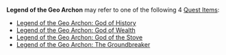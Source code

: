 {{Disambiguation}}
'''Legend of the Geo Archon''' may refer to one of the following 4 [[Quest Item]]s:
*[[Legend of the Geo Archon: God of History]]
*[[Legend of the Geo Archon: God of Wealth]]
*[[Legend of the Geo Archon: God of the Stove]]
*[[Legend of the Geo Archon: The Groundbreaker]]